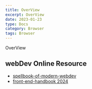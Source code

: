 ```yaml
---
title: OverView
excerpt: OverView
date: 2023-01-23
type: Docs
category: Browser
tags: Browser
---
```



OverView


## webDev Online Resource

- [spellbook-of-modern-webdev](https://github.com/dexteryy/spellbook-of-modern-webdev)
- [front-end-handbook 2024](https://frontendmasters.com/guides/front-end-handbook/2024/)